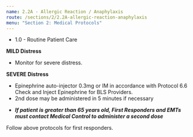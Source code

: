 ```yaml
---
name: 2.2A - Allergic Reaction / Anaphylaxis
route: /sections/2/2.2A-allergic-reaction-anaphylaxis
menu: "Section 2: Medical Protocols"
---
```



<EMTLevel level="first-responder">
  <ul>
     <li>
       <MyLink to="/sections/1/1.0-routine-patient-care">1.0 - Routine Patient Care</MyLink>
     </li>
  </ul>
  <strong>MILD Distress</strong>
    <ul>
      <li>Monitor for severe distress.</li>
    </ul>
  <strong>SEVERE Distress</strong>
    <ul>
      <li>
      Epinephrine auto-injector 0.3mg or IM in accordance with
      <MyLink todo={"@TODO"}>Protocol 6.6 Check and Inject Epinephrine for BLS Providers.</MyLink>
      </li>
      <li>2nd dose may be administered in 5 minutes if necessary</li>
    </ul>
</EMTLevel>
<EMTLevel level="first-responder" medControl="true">
  <ul>
    <li>
      <strong><em>
        If patient is greater than 65 years old, First Responders and EMTs must
        contact Medical Control to administer a second dose
      </em></strong>
    </li>
  </ul>
</EMTLevel>
<EMTLevel level="basic">
  Follow above protocols for first responders.
</EMTLevel>
